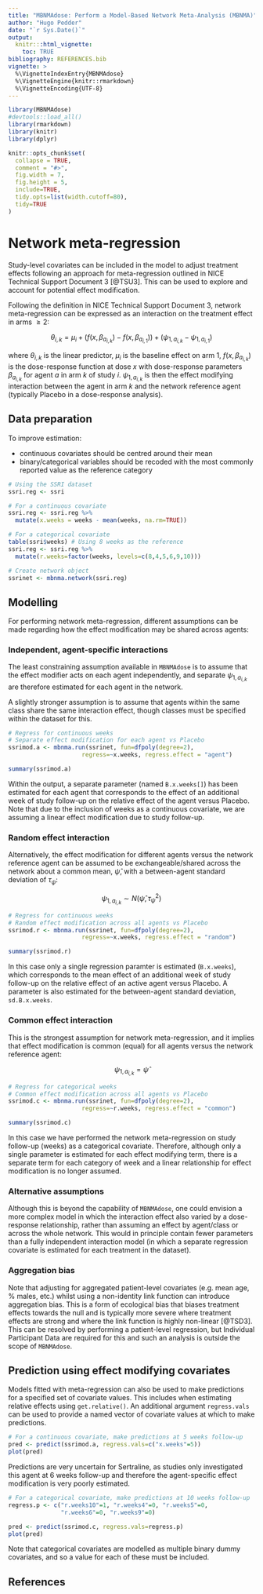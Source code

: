 ```yaml
---
title: "MBNMAdose: Perform a Model-Based Network Meta-Analysis (MBNMA)"
author: "Hugo Pedder"
date: "`r Sys.Date()`"
output:
  knitr:::html_vignette:
    toc: TRUE
bibliography: REFERENCES.bib
vignette: >
  %\VignetteIndexEntry{MBNMAdose}
  %\VignetteEngine{knitr::rmarkdown}
  %\VignetteEncoding{UTF-8}
---
```


```r
library(MBNMAdose)
#devtools::load_all()
library(rmarkdown)
library(knitr)
library(dplyr)

knitr::opts_chunk$set(
  collapse = TRUE,
  comment = "#>",
  fig.width = 7,
  fig.height = 5,
  include=TRUE,
  tidy.opts=list(width.cutoff=80),
  tidy=TRUE
)
```

# Network meta-regression

Study-level covariates can be included in the model to adjust treatment effects following an approach for meta-regression outlined in NICE Technical Support Document 3 [@TSU3]. This can be used to explore and account for potential effect modification.

Following the definition in NICE Technical Support Document 3, network meta-regression can be expressed as an interaction on the treatment effect in arms $\geq2$:

$$\theta_{i,k}=\mu_i+(f(x,\beta_{a_{i,k}})-f(x,\beta_{a_{i,1}})) + (\psi_{1,a_{i,k}}-\psi_{1,a_{i,1}})$$

where $\theta_{i,k}$ is the linear predictor, $\mu_{i}$ is the baseline effect on arm 1, $f(x,\beta_{a_{i,k}})$ is the dose-response function at dose $x$ with dose-response parameters $\beta_{a_{i,k}}$ for agent $a$ in arm $k$ of study $i$. $\psi_{1,a_{i,k}}$ is then the effect modifying interaction between the agent in arm $k$ and the network reference agent (typically Placebo in a dose-response analysis).

## Data preparation

To improve estimation:

* continuous covariates should be centred around their mean
* binary/categorical variables should be recoded with the most commonly reported value as the reference category

```r
# Using the SSRI dataset
ssri.reg <- ssri

# For a continuous covariate
ssri.reg <- ssri.reg %>% 
  mutate(x.weeks = weeks - mean(weeks, na.rm=TRUE))

# For a categorical covariate
table(ssri$weeks) # Using 8 weeks as the reference
ssri.reg <- ssri.reg %>% 
  mutate(r.weeks=factor(weeks, levels=c(8,4,5,6,9,10)))

# Create network object
ssrinet <- mbnma.network(ssri.reg)
```

## Modelling

For performing network meta-regression, different assumptions can be made regarding how the effect modification may be shared across agents:

### Independent, agent-specific interactions

The least constraining assumption available in `MBNMAdose` is to assume that the effect modifier acts on each agent independently, and separate $\psi_{1,a_{i,k}}$ are therefore estimated for each agent in the network.

A slightly stronger assumption is to assume that agents within the same class share the same interaction effect, though classes must be specified within the dataset for this.

```r
# Regress for continuous weeks
# Separate effect modification for each agent vs Placebo
ssrimod.a <- mbnma.run(ssrinet, fun=dfpoly(degree=2), 
                     regress=~x.weeks, regress.effect = "agent")
```
```r
summary(ssrimod.a)
```

Within the output, a separate parameter (named `B.x.weeks[]`) has been estimated for each agent that corresponds to the effect of an additional week of study follow-up on the relative effect of the agent versus Placebo. Note that due to the inclusion of weeks as a continuous covariate, we are assuming a linear effect modification due to study follow-up.

### Random effect interaction

Alternatively, the effect modification for different agents versus the network reference agent can be assumed to be exchangeable/shared across the network about a common mean, $\hat{\psi}$, with a between-agent standard deviation of $\tau_\psi$:

$$\psi_{1,a_{i,k}} \sim N(\hat{\psi}, \tau^2_\psi)$$

```r
# Regress for continuous weeks
# Random effect modification across all agents vs Placebo
ssrimod.r <- mbnma.run(ssrinet, fun=dfpoly(degree=2), 
                     regress=~x.weeks, regress.effect = "random")
```
```r
summary(ssrimod.r)
```

In this case only a single regression paramter is estimated (`B.x.weeks`), which corresponds to the mean effect of an additional week of study follow-up on the relative effect of an active agent versus Placebo. A parameter is also estimated for the between-agent standard deviation,  `sd.B.x.weeks`.

### Common effect interaction

This is the strongest assumption for network meta-regression, and it implies that effect modification is common (equal) for all agents versus the network reference agent:

$$\psi_{1,a_{i,k}} =\hat{\psi}$$

```r
# Regress for categorical weeks
# Common effect modification across all agents vs Placebo
ssrimod.c <- mbnma.run(ssrinet, fun=dfpoly(degree=2), 
                     regress=~r.weeks, regress.effect = "common")
```
```r
summary(ssrimod.c)
```

In this case we have performed the network meta-regression on study follow-up (weeks) as a categorical covariate. Therefore, although only a single parameter is estimated for each effect modifying term, there is a separate term for each category of week and a linear relationship for effect modification is no longer assumed.

### Alternative assumptions

Although this is beyond the capability of `MBNMAdose`, one could envision a more complex model in which the interaction effect also varied by a dose-response relationship, rather than assuming an effect by agent/class or across the whole network. This would in principle contain fewer parameters than a fully independent interaction model (in which a separate regression covariate is estimated for each treatment in the dataset).

### Aggregation bias

Note that adjusting for aggregated patient-level covariates (e.g. mean age, % males, etc.) whilst using a non-identity link function can introduce aggregation bias. This is a form of ecological bias that biases treatment effects towards the null and is typically more severe where treatment effects are strong and where the link function is highly non-linear [@TSD3]. This can be resolved by performing a patient-level regression, but Individual Participant Data are required for this and such an analysis is outside the scope of `MBNMAdose`.


## Prediction using effect modifying covariates

Models fitted with meta-regression can also be used to make predictions for a specified set of covariate values. This includes when estimating relative effects using `get.relative()`. An additional argument `regress.vals` can be used to provide a named vector of covariate values at which to make predictions.

```r
# For a continuous covariate, make predictions at 5 weeks follow-up
pred <- predict(ssrimod.a, regress.vals=c("x.weeks"=5))
plot(pred)
```

Predictions are very uncertain for Sertraline, as studies only investigated this agent at 6 weeks follow-up and therefore the agent-specific effect modification is very poorly estimated.

```r
# For a categorical covariate, make predictions at 10 weeks follow-up
regress.p <- c("r.weeks10"=1, "r.weeks4"=0, "r.weeks5"=0, 
               "r.weeks6"=0, "r.weeks9"=0)

pred <- predict(ssrimod.c, regress.vals=regress.p)
plot(pred)
```

Note that categorical covariates are modelled as multiple binary dummy covariates, and so a value for each of these must be included. 


## References
